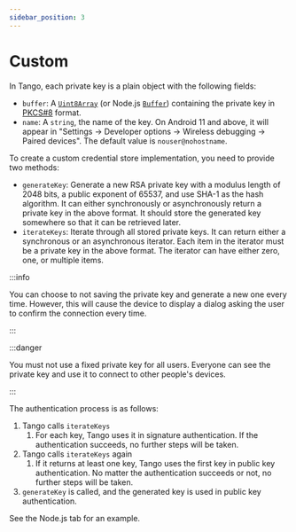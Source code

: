 ```yaml
---
sidebar_position: 3
---
```


# Custom

In Tango, each private key is a plain object with the following fields:

- `buffer`: A [`Uint8Array`](https://developer.mozilla.org/en-US/docs/Web/JavaScript/Reference/Global_Objects/Uint8Array) (or Node.js [`Buffer`](https://nodejs.org/api/buffer.html)) containing the private key in [PKCS#8](https://en.wikipedia.org/wiki/PKCS_8) format.
- `name`: A `string`, the name of the key. On Android 11 and above, it will appear in "Settings -> Developer options -> Wireless debugging -> Paired devices". The default value is `nouser@nohostname`.

To create a custom credential store implementation, you need to provide two methods:

- `generateKey`: Generate a new RSA private key with a modulus length of 2048 bits, a public exponent of 65537, and use SHA-1 as the hash algorithm. It can either synchronously or asynchronously return a private key in the above format. It should store the generated key somewhere so that it can be retrieved later.
- `iterateKeys`: Iterate through all stored private keys. It can return either a synchronous or an asynchronous iterator. Each item in the iterator must be a private key in the above format. The iterator can have either zero, one, or multiple items.

:::info

You can choose to not saving the private key and generate a new one every time. However, this will cause the device to display a dialog asking the user to confirm the connection every time.

:::

:::danger

You must not use a fixed private key for all users. Everyone can see the private key and use it to connect to other people's devices.

:::

The authentication process is as follows:

1. Tango calls `iterateKeys`
   1. For each key, Tango uses it in signature authentication. If the authentication succeeds, no further steps will be taken.
2. Tango calls `iterateKeys` again
   1. If it returns at least one key, Tango uses the first key in public key authentication. No matter the authentication succeeds or not, no further steps will be taken.
3. `generateKey` is called, and the generated key is used in public key authentication.

See the Node.js tab for an example.
